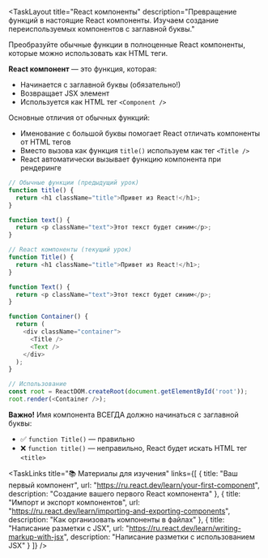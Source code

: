 <TaskLayout 
  title="React компоненты"
  description="Превращение функций в настоящие React компоненты. Изучаем создание переиспользуемых компонентов с заглавной буквы."
>

<TaskObjective>

Преобразуйте обычные функции в полноценные React компоненты, которые можно использовать как HTML теги.

</TaskObjective>

<Info>

**React компонент** — это функция, которая:
- Начинается с заглавной буквы (обязательно!)
- Возвращает JSX элемент
- Используется как HTML тег `<Component />`

Основные отличия от обычных функций:
- Именование с большой буквы помогает React отличать компоненты от HTML тегов
- Вместо вызова как функция `title()` используем как тег `<Title />`
- React автоматически вызывает функцию компонента при рендеринге

</Info>

<CodeExample title="Превращение функций в компоненты">

```javascript
// Обычные функции (предыдущий урок)
function title() {
  return <h1 className="title">Привет из React!</h1>;
}

function text() {
  return <p className="text">Этот текст будет синим</p>;
}

// React компоненты (текущий урок)
function Title() {
  return <h1 className="title">Привет из React!</h1>;
}

function Text() {
  return <p className="text">Этот текст будет синим</p>;
}

function Container() {
  return (
    <div className="container">
      <Title />
      <Text />
    </div>
  );
}

// Использование
const root = ReactDOM.createRoot(document.getElementById('root'));
root.render(<Container />);
```

</CodeExample>

<Warning>

**Важно!** Имя компонента ВСЕГДА должно начинаться с заглавной буквы:

- ✅ `function Title()` — правильно
- ❌ `function title()` — неправильно, React будет искать HTML тег `<title>`

</Warning>

<TaskLinks 
  title="📚 Материалы для изучения"
  links={[
    {
      title: "Ваш первый компонент",
      url: "https://ru.react.dev/learn/your-first-component",
      description: "Создание вашего первого React компонента"
    },
    {
      title: "Импорт и экспорт компонентов",
      url: "https://ru.react.dev/learn/importing-and-exporting-components",
      description: "Как организовать компоненты в файлах"
    },
    {
      title: "Написание разметки с JSX",
      url: "https://ru.react.dev/learn/writing-markup-with-jsx",
      description: "Написание разметки с использованием JSX"
    }
  ]}
/>

</TaskLayout> 
